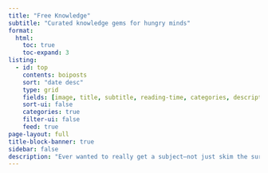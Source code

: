 ```yaml
---
title: "Free Knowledge"
subtitle: "Curated knowledge gems for hungry minds"
format:
  html:
    toc: true
    toc-expand: 3
listing:
  - id: top
    contents: boiposts
    sort: "date desc"
    type: grid
    fields: [image, title, subtitle, reading-time, categories, description, author, date, date-modified]
    sort-ui: false
    categories: true
    filter-ui: false
    feed: true
page-layout: full
title-block-banner: true
sidebar: false 
description: "Ever wanted to really get a subject—not just skim the surface, but dive deep and come out feeling like an expert? Welcome to Free Knowledge, where we gather the best freely available resources to help you master new ideas, whether they come from top academics, self-taught geniuses, or brilliant weirdos with a knack for explaining things. From full-length books that unravel complex ideas to university-grade video courses that turn your screen time into real learning, from thought-provoking essays that cut straight to the core to documentaries and podcasts that make knowledge entertaining, everything here is curated to help you go beyond trivia and develop real understanding. No paywalls, no fluff—just the best knowledge out there, waiting for curious minds like yours to dig in. So grab a book, queue up a lecture, and get ready to level up your brain."
---
```


::: {#top}
:::

<div class="sharethis-inline-follow-buttons"></div>

